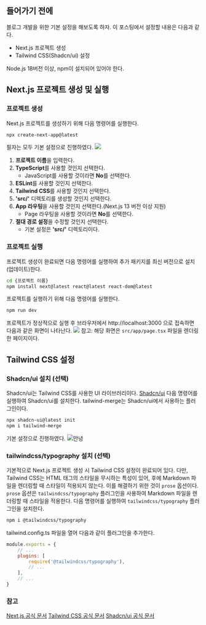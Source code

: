 ## 들어가기 전에
블로그 개발을 위한 기본 설정을 해보도록 하자.
이 포스팅에서 설정할 내용은 다음과 같다.

- Next.js 프로젝트 생성
- Tailwind CSS(Shadcn/ui) 설정

<Bbox>Node.js 18버전 이상, npm이 설치되어 있어야 한다.</Bbox>

## Next.js 프로젝트 생성 및 실행
### 프로젝트 생성
Next.js 프로젝트를 생성하기 위해 다음 명령어를 실행한다.
```bash
npx create-next-app@latest
```
필자는 모두 기본 설정으로 진행하였다.
<Img src="/posts/240709-131008.png" width={500}/>
1. **프로젝트 이름**을 입력한다.
2. **TypeScript**를 사용할 것인지 선택한다.
	- JavaScript를 사용할 것이라면 **No**를 선택한다.
3. **ESLint**를 사용할 것인지 선택한다.
4. **Tailwind CSS**를 사용할 것인지 선택한다.
5. **'src/'** 디렉토리를 생성할 것인지 선택한다.
6. **App 라우팅**을 사용할 것인지 선택한다.(Next.js 13 버전 이상 지원)
	- Page 라우팅을 사용할 것이라면 **No**를 선택한다.
7. **절대 경로 설정**을 수정할 것인지 선택한다.
	- 기본 설정은 **'src/'** 디렉토리이다.

### 프로젝트 실행
프로젝트 생성이 완료되면 다음 명령어를 실행하여 추가 패키지를 최신 버전으로 설치(업데이트)한다.
```bash
cd {프로젝트 이름}
npm install next@latest react@latest react-dom@latest
```
프로젝트를 실행하기 위해 다음 명령어를 실행한다.
```bash
npm run dev
```
프로젝트가 정상적으로 실행 후 브라우저에서 http://localhost:3000 으로 접속하면 다음과 같은 화면이 나타난다.
<Img src="/posts/240709-133009.png" width={2000}/>
참고: 해당 화면은 `src/app/page.tsx` 파일을 렌더링한 페이지이다.

## Tailwind CSS 설정
### Shadcn/ui 설치 (선택)
Shadcn/ui는 Tailwind CSS를 사용한 UI 라이브러리이다.
[Shadcn/ui](https://ui.shadcn.com)
다음 명령어를 실행하여 Shadcn/ui를 설치한다.
tailwind-merge는 Shadcn/ui에서 사용하는 플러그인이다.
```bash
npx shadcn-ui@latest init
npm i tailwind-merge
```
기본 설정으로 진행하였다.
<Img src="/posts/240709-135300.png" width={500} alt="안녕"/>


### tailwindcss/typography 설치 (선택)
기본적으로 Next.js 프로젝트 생성 시 Tailwind CSS 설정이 완료되어 있다.
다만, Tailwind CSS는 HTML 태그의 스타일을 무시하는 특성이 있어, 후에 Markdown 파일을 렌더링할 때 스타일이 적용되지 않는다.
이를 해결하기 위한 것이 `prose` 옵션이다.
`prose` 옵션은 `tailwindcss/typography` 플러그인을 사용하여 Markdown 파일을 렌더링할 때 스타일을 적용한다.
다음 명령어를 실행하여 `tailwindcss/typography` 플러그인을 설치한다.
```bash
npm i @tailwindcss/typography
```
tailwind.config.ts 파일을 열어 다음과 같이 플러그인을 추가한다.
```js title="tailwind.config.ts"
module.exports = {
	// ...
	plugins: [
		require('@tailwindcss/typography'),
		// ...
	],
	// ...
}
```

### 참고
[Next.js 공식 문서](https://nextjs.org/docs/getting-started)
[Tailwind CSS 공식 문서](https://tailwindcss.com/docs)
[Shadcn/ui 공식 문서](https://ui.shadcn.com/docs/installation/next)